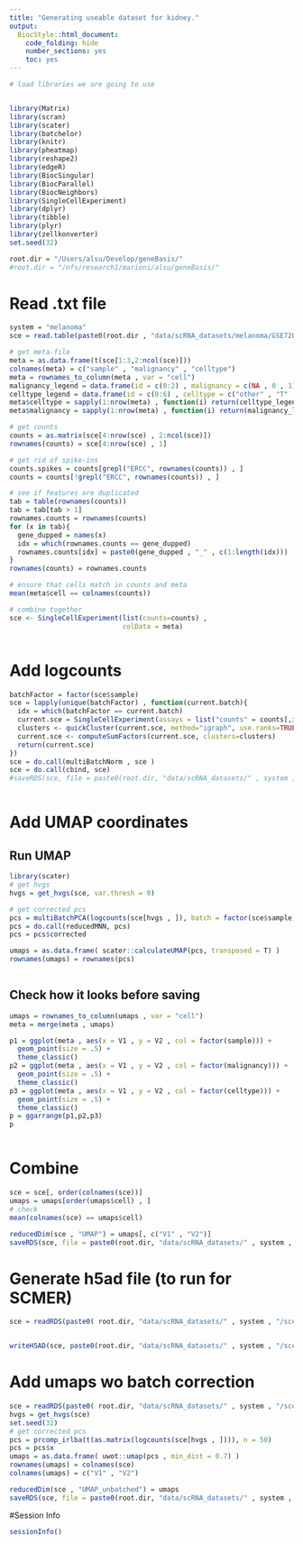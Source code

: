 ```yaml
---
title: "Generating useable dataset for kidney."
output:
  BiocStyle::html_document:
    code_folding: hide
    number_sections: yes
    toc: yes  
---
```




```r
# load libraries we are going to use


library(Matrix)
library(scran)
library(scater)
library(batchelor)
library(knitr)
library(pheatmap)
library(reshape2)
library(edgeR)
library(BiocSingular)
library(BiocParallel)
library(BiocNeighbors)
library(SingleCellExperiment)
library(dplyr)
library(tibble)
library(plyr)
library(zellkonverter)
set.seed(32)

root.dir = "/Users/alsu/Develop/geneBasis/"
#root.dir = "/nfs/research1/marioni/alsu/geneBasis/"


```

# Read .txt file

```r


system = "melanoma"
sce = read.table(paste0(root.dir , "data/scRNA_datasets/melanoma/GSE72056_melanoma_single_cell_revised_v2.txt"), header = T)

# get meta-file
meta = as.data.frame(t(sce[1:3,2:ncol(sce)]))
colnames(meta) = c("sample" , "malignancy" , "celltype")
meta = rownames_to_column(meta , var = "cell")
malignancy_legend = data.frame(id = c(0:2) , malignancy = c(NA , 0 , 1))
celltype_legend = data.frame(id = c(0:6) , celltype = c("other" , "T" , "B" , "Macro." , "Endo." , "CAF" , "NK"))
meta$celltype = sapply(1:nrow(meta) , function(i) return(celltype_legend$celltype[celltype_legend$id == meta$celltype[i]]))
meta$malignancy = sapply(1:nrow(meta) , function(i) return(malignancy_legend$malignancy[malignancy_legend$id == meta$malignancy[i]]))

# get counts
counts = as.matrix(sce[4:nrow(sce) , 2:ncol(sce)])
rownames(counts) = sce[4:nrow(sce) , 1]

# get rid of spike-ins
counts.spikes = counts[grepl("ERCC", rownames(counts)) , ]
counts = counts[!grepl("ERCC", rownames(counts)) , ]

# see if features are duplicated
tab = table(rownames(counts))
tab = tab[tab > 1]
rownames.counts = rownames(counts)
for (x in tab){
  gene_dupped = names(x)
  idx = which(rownames.counts == gene_dupped)
  rownames.counts[idx] = paste0(gene_dupped , "_" , c(1:length(idx)))
}
rownames(counts) = rownames.counts

# ensure that cells match in counts and meta
mean(meta$cell == colnames(counts))

# combine together
sce <- SingleCellExperiment(list(counts=counts) ,
                            colData = meta)



```

# Add logcounts

```r


batchFactor = factor(sce$sample)
sce = lapply(unique(batchFactor) , function(current.batch){
  idx = which(batchFactor == current.batch)
  current.sce = SingleCellExperiment(assays = list("counts" = counts[,idx]), colData = meta[idx,])
  clusters <- quickCluster(current.sce, method="igraph", use.ranks=TRUE, d=50, min.mean=0.1, min.size = 50)
  current.sce <- computeSumFactors(current.sce, clusters=clusters)
  return(current.sce)
})
sce = do.call(multiBatchNorm , sce )
sce = do.call(cbind, sce)
#saveRDS(sce, file = paste0(root.dir, "data/scRNA_datasets/" , system , "/sce_" , system, ".Rds"))



```

# Add UMAP coordinates

## Run UMAP

```r


library(scater)
# get hvgs
hvgs = get_hvgs(sce, var.thresh = 0)

# get corrected pcs
pcs = multiBatchPCA(logcounts(sce[hvgs , ]), batch = factor(sce$sample), d = 50)
pcs = do.call(reducedMNN, pcs)
pcs = pcs$corrected

umaps = as.data.frame( scater::calculateUMAP(pcs, transposed = T) )
rownames(umaps) = rownames(pcs)



```

## Check how it looks before saving

```r


umaps = rownames_to_column(umaps , var = "cell")
meta = merge(meta , umaps)

p1 = ggplot(meta , aes(x = V1 , y = V2 , col = factor(sample))) + 
  geom_point(size = .5) +
  theme_classic()
p2 = ggplot(meta , aes(x = V1 , y = V2 , col = factor(malignancy))) + 
  geom_point(size = .5) +
  theme_classic()
p3 = ggplot(meta , aes(x = V1 , y = V2 , col = factor(celltype))) + 
  geom_point(size = .5) +
  theme_classic()
p = ggarrange(p1,p2,p3)
p



```

# Combine

```r

sce = sce[, order(colnames(sce))]
umaps = umaps[order(umaps$cell) , ]
# check
mean(colnames(sce) == umaps$cell)

reducedDim(sce , "UMAP") = umaps[, c("V1" , "V2")]
saveRDS(sce, file = paste0(root.dir, "data/scRNA_datasets/" , system , "/sce_" , system, ".Rds"))

```

# Generate h5ad file (to run for SCMER)

```r


sce = readRDS(paste0( root.dir, "data/scRNA_datasets/" , system , "/sce_" , system , ".Rds"))


writeH5AD(sce, paste0(root.dir, "data/scRNA_datasets/" , system , "/sce_" , system , ".h5ad"), X_name = NULL, skip_assays = FALSE)


```

# Add umaps wo batch correction

```r


sce = readRDS(paste0( root.dir, "data/scRNA_datasets/" , system , "/sce_" , system , ".Rds"))
hvgs = get_hvgs(sce)
set.seed(32)
# get corrected pcs
pcs = prcomp_irlba(t(as.matrix(logcounts(sce[hvgs , ]))), n = 50)
pcs = pcs$x
umaps = as.data.frame( uwot::umap(pcs , min_dist = 0.7) )
rownames(umaps) = colnames(sce)
colnames(umaps) = c("V1" , "V2")

reducedDim(sce , "UMAP_unbatched") = umaps
saveRDS(sce, file = paste0(root.dir, "data/scRNA_datasets/" , system , "/sce_" , system, ".Rds"))


```

#Session Info

```r
sessionInfo()
```
